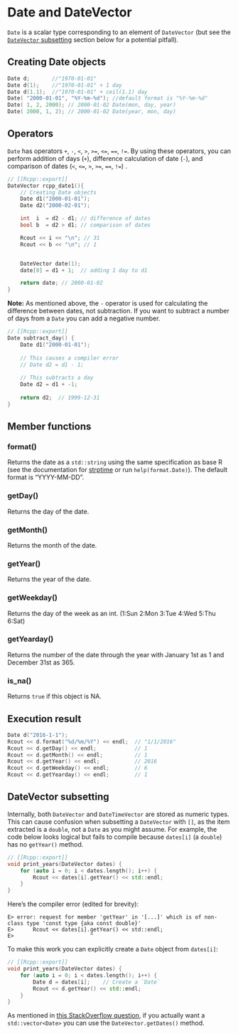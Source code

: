 # Date and DateVector

`Date` is a scalar type corresponding to an element of `DateVector` (but see the [`DateVector` subsetting](#datevector-subsetting) section below for a potential pitfall).

## Creating Date objects

```cpp
Date d;       //"1970-01-01"
Date d(1);    //"1970-01-01" + 1 day
Date d(1.1);  //"1970-01-01" + ceil(1.1) day
Date( "2000-01-01", "%Y-%m-%d"); //default format is "%Y-%m-%d"
Date( 1, 2, 2000); // 2000-01-02 Date(mon, day, year)
Date( 2000, 1, 2); // 2000-01-02 Date(year, mon, day)
```

## Operators

`Date` has operators `+`, `-`, `<`, `>`, `>=`, `<=`, `==`, `!=`. By using these operators, you can perform addition of days (`+`), difference calculation of date (`-`), and comparison of dates (`<`, `<=`, `>`, `>=`, `==`, `!=`) .

```cpp
// [[Rcpp::export]]
DateVector rcpp_date1(){
    // Creating Date objects
    Date d1("2000-01-01");
    Date d2("2000-02-01");

    int  i  = d2 - d1; // difference of dates
    bool b  = d2 > d1; // comparison of dates

    Rcout << i << "\n"; // 31
    Rcout << b << "\n"; // 1


    DateVector date(1);
    date[0] = d1 + 1;  // adding 1 day to d1

    return date; // 2000-01-02
}
```

**Note:** As mentioned above, the `-` operator is used for calculating the difference between dates, not subtraction. If you want to subtract a number of days from a `Date` you can add a negative number.

```cpp
// [[Rcpp::export]]
Date subtract_day() {
    Date d1("2000-01-01");
    
    // This causes a compiler error
    // Date d2 = d1 - 1;
    
    // This subtracts a day
    Date d2 = d1 + -1;
    
    return d2;  // 1999-12-31
}
```


## Member functions


### format()

Returns the date as a `std::string` using the same specification as base R (see the documentation for [strptime](https://www.rdocumentation.org/packages/base/versions/3.6.2/topics/strptime) or run `help(format.Date)`). The default format is "YYYY-MM-DD".

### getDay()

Returns the day of the date.

### getMonth()

Returns the month of the date.

### getYear()

Returns the year of the date.

### getWeekday()

Returns the day of the week as an int. (1:Sun 2:Mon 3:Tue 4:Wed 5:Thu 6:Sat)

### getYearday()

Returns the number of the date through the year with January 1st as 1 and December 31st as 365.

### is_na()

Returns `true` if this object is NA.

## Execution result

```cpp
Date d("2016-1-1");
Rcout << d.format("%d/%m/%Y") << endl;  // "1/1/2016"
Rcout << d.getDay() << endl;            // 1
Rcout << d.getMonth() << endl;          // 1
Rcout << d.getYear() << endl;           // 2016
Rcout << d.getWeekday() << endl;        // 6
Rcout << d.getYearday() << endl;        // 1
```

## DateVector subsetting

Internally, both `DateVector` and `DateTimeVector` are stored as numeric types. This can cause confusion when subsetting a `DateVector` with `[]`, as the item extracted is a `double`, not a `Date` as you might assume. For example, the code below looks logical but fails to compile because `dates[i]` (a `double`) has no `getYear()` method.

```cpp
// [[Rcpp::export]]
void print_years(DateVector dates) {
    for (auto i = 0; i < dates.length(); i++) {
        Rcout << dates[i].getYear() << std::endl;
    }
}
```

Here's the compiler error (edited for brevity):

```
E> error: request for member 'getYear' in '[...]' which is of non-class type 'const type {aka const double}'
E>      Rcout << dates[i].getYear() << std::endl;
E>                        ^
```

To make this work you can explicitly create a `Date` object from `dates[i]`:

```cpp
// [[Rcpp::export]]
void print_years(DateVector dates) {
    for (auto i = 0; i < dates.length(); i++) {
        Date d = dates[i];    // Create a `Date`
        Rcout << d.getYear() << std::endl;
    }
}
```

As mentioned in [this StackOverflow question](https://stackoverflow.com/questions/55981439/rcpp-error-comparing-a-datevector-element-with-a-date), if you actually want a `std::vector<Date>` you can use the `DateVector.getDates()` method.
